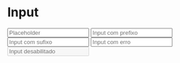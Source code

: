 

<Meta title="Input" component={Input} />

# Input

<Preview>
  <Story name="Base" parameters={{
    design: {
      type: 'figma',
      url: 'https://www.figma.com/file/O3bKxIcsj2rc1FNIRclJyT/Design-System?node-id=213%3A87'
    }
  }}>
    <ThemeProvider>
      <Input name='base' label='Label' message='Message' placeholder='Placeholder' />
      <Input name='prefix' label='Prefix' placeholder='Input com prefixo' prefix='R$' />
      <Input name='suffix' label='Suffix' placeholder='Input com sufixo' suffix='reais' />
      <Input name='error' label='Error' placeholder='Input com erro' suffix='error' error={true} message='Required' />
      <Input name='disabled' label='Disabled' placeholder='Input desabilitado' disabled />
    </ThemeProvider>
  </Story>
</Preview>
